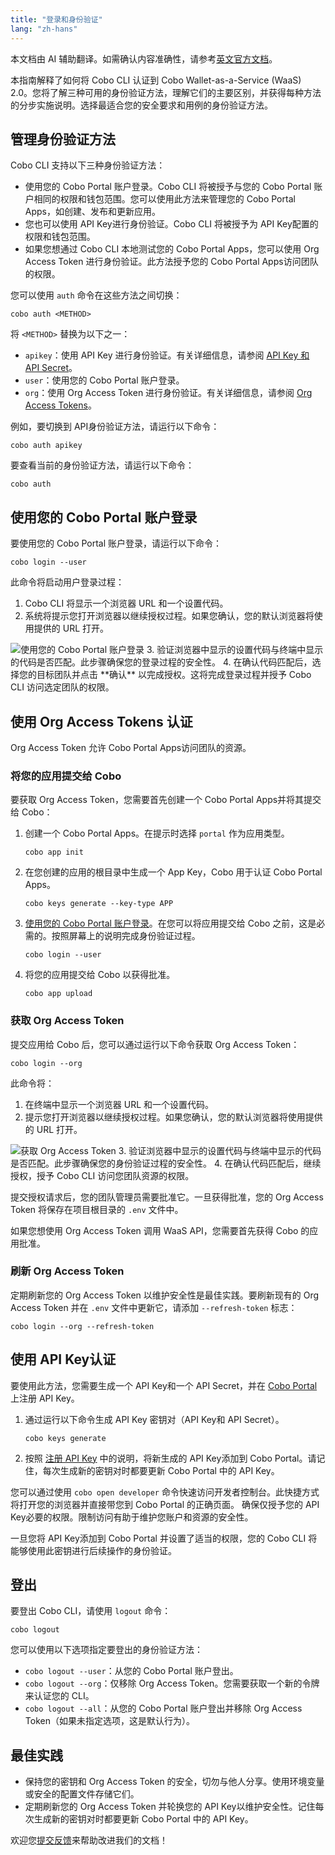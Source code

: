 ```yaml
---
title: "登录和身份验证"
lang: "zh-hans"
---
```

<Note>本文档由 AI 辅助翻译。如需确认内容准确性，请参考[英文官方文档](https://www.cobo.com/developers/v2/guides/overview/introduction)。</Note>

本指南解释了如何将 Cobo CLI 认证到 Cobo Wallet-as-a-Service (WaaS) 2.0。您将了解三种可用的身份验证方法，理解它们的主要区别，并获得每种方法的分步实施说明。选择最适合您的安全要求和用例的身份验证方法。

## 管理身份验证方法

Cobo CLI 支持以下三种身份验证方法：

- 使用您的 Cobo Portal 账户登录。Cobo CLI 将被授予与您的 Cobo Portal 账户相同的权限和钱包范围。您可以使用此方法来管理您的 Cobo Portal Apps，如创建、发布和更新应用。
- 您也可以使用 API Key进行身份验证。Cobo CLI 将被授予为 API Key配置的权限和钱包范围。
- 如果您想通过 Cobo CLI 本地测试您的 Cobo Portal Apps，您可以使用 Org Access Token 进行身份验证。此方法授予您的 Cobo Portal Apps访问团队的权限。

您可以使用 `auth` 命令在这些方法之间切换：

```shell
cobo auth <METHOD>
```
将 `<METHOD>` 替换为以下之一：

- `apikey`：使用 API Key 进行身份验证。有关详细信息，请参阅 [API Key 和 API Secret](/v2_cn/guides/overview/cobo-auth#api-key-and-api-secret)。
- `user`：使用您的 Cobo Portal 账户登录。
- `org`：使用 Org Access Token 进行身份验证。有关详细信息，请参阅 [Org Access Tokens](/v2_cn/apps/org-access-tokens)。

例如，要切换到 API身份验证方法，请运行以下命令：

```shell
cobo auth apikey
```

要查看当前的身份验证方法，请运行以下命令：

```shell
cobo auth
```

## 使用您的 Cobo Portal 账户登录

要使用您的 Cobo Portal 账户登录，请运行以下命令：

```
cobo login --user
```

此命令将启动用户登录过程：

1. Cobo CLI 将显示一个浏览器 URL 和一个设置代码。
2. 系统将提示您打开浏览器以继续授权过程。如果您确认，您的默认浏览器将使用提供的 URL 打开。
<img src="/v2_cn/images/developer-tools/user-login.png" className="screenshot_modal" alt="使用您的 Cobo Portal 账户登录" />
3. 验证浏览器中显示的设置代码与终端中显示的代码是否匹配。此步骤确保您的登录过程的安全性。
4. 在确认代码匹配后，选择您的目标团队并点击 **确认** 以完成授权。这将完成登录过程并授予 Cobo CLI 访问选定团队的权限。

## 使用 Org Access Tokens 认证

Org Access Token 允许 Cobo Portal Apps访问团队的资源。

### 将您的应用提交给 Cobo

要获取 Org Access Token，您需要首先创建一个 Cobo Portal Apps并将其提交给 Cobo：

1. 创建一个 Cobo Portal Apps。在提示时选择 `portal` 作为应用类型。

    ```
    cobo app init
    ```

2. 在您创建的应用的根目录中生成一个 App Key，Cobo 用于认证 Cobo Portal Apps。

    ```
    cobo keys generate --key-type APP
    ```

3. [使用您的 Cobo Portal 账户登录](#log-in-with-your-cobo-portal-account)。在您可以将应用提交给 Cobo 之前，这是必需的。按照屏幕上的说明完成身份验证过程。

    ```
    cobo login --user
    ```
4. 将您的应用提交给 Cobo 以获得批准。

    ```
    cobo app upload
    ```

### 获取 Org Access Token
提交应用给 Cobo 后，您可以通过运行以下命令获取 Org Access Token：

```
cobo login --org
```
此命令将：

1. 在终端中显示一个浏览器 URL 和一个设置代码。
2. 提示您打开浏览器以继续授权过程。如果您确认，您的默认浏览器将使用提供的 URL 打开。
<img src="/v2_cn/images/developer-tools/org-access-token.png" className="screenshot_modal" alt="获取 Org Access Token" />
3. 验证浏览器中显示的设置代码与终端中显示的代码是否匹配。此步骤确保您的身份验证过程的安全性。
4. 在确认代码匹配后，继续授权，授予 Cobo CLI 访问您团队资源的权限。

提交授权请求后，您的团队管理员需要批准它。一旦获得批准，您的 Org Access Token 将保存在项目根目录的 `.env` 文件中。

<Note>
如果您想使用 Org Access Token 调用 WaaS API，您需要首先获得 Cobo 的应用批准。
</Note>

### 刷新 Org Access Token
定期刷新您的 Org Access Token 以维护安全性是最佳实践。要刷新现有的 Org Access Token 并在 `.env` 文件中更新它，请添加 `--refresh-token` 标志：

```shell
cobo login --org --refresh-token
```

## 使用 API Key认证

要使用此方法，您需要生成一个 API Key和一个 API Secret，并在 [Cobo Portal](https://portal.cobo.com) 上注册 API Key。

1. 通过运行以下命令生成 API Key 密钥对（API Key和 API Secret）。
    ```shell
    cobo keys generate
    ```
2. 按照 [注册 API Key](https://manuals.cobo.com/en/portal/developer-console/create-api-key) 中的说明，将新生成的 API Key添加到 Cobo Portal。请记住，每次生成新的密钥对时都要更新 Cobo Portal 中的 API Key。

<Info>您可以通过使用 `cobo open developer` 命令快速访问开发者控制台。此快捷方式将打开您的浏览器并直接带您到 Cobo Portal 的正确页面。</Info> 
<Warning>
确保仅授予您的 API Key必要的权限。限制访问有助于维护您账户和资源的安全性。
</Warning>

一旦您将 API Key添加到 Cobo Portal 并设置了适当的权限，您的 Cobo CLI 将能够使用此密钥进行后续操作的身份验证。

## 登出

要登出 Cobo CLI，请使用 `logout` 命令：

```shell
cobo logout
```

您可以使用以下选项指定要登出的身份验证方法：

- `cobo logout --user`：从您的 Cobo Portal 账户登出。
- `cobo logout --org`：仅移除 Org Access Token。您需要获取一个新的令牌来认证您的 CLI。
- `cobo logout --all`：从您的 Cobo Portal 账户登出并移除 Org Access Token（如果未指定选项，这是默认行为）。

## 最佳实践

- 保持您的密钥和 Org Access Token 的安全，切勿与他人分享。使用环境变量或安全的配置文件存储它们。
- 定期刷新您的 Org Access Token 并轮换您的 API Key以维护安全性。记住每次生成新的密钥对时都要更新 Cobo Portal 中的 API Key。

<Tip>欢迎您[提交反馈](https://forms.zohopublic.com/cobo/form/DocumentFeedbackForm/formperma/QvLOhxJv1_JMsJ-1dleZ8Itb_7rzN-LtgvsDdxosoVI)来帮助改进我们的文档！</Tip>